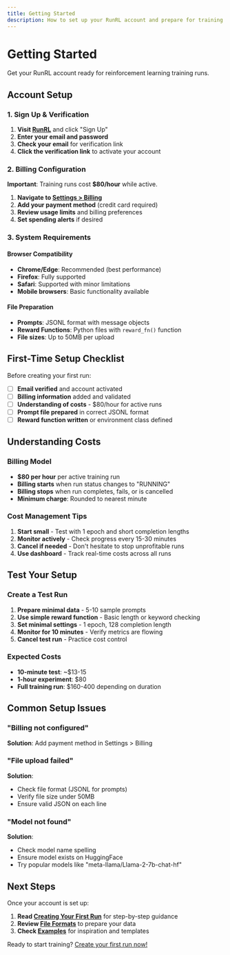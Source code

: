 ```yaml
---
title: Getting Started
description: How to set up your RunRL account and prepare for training
---
```


# Getting Started

Get your RunRL account ready for reinforcement learning training runs.

## Account Setup

### 1. Sign Up & Verification

1. **Visit [RunRL](https://runrl.com)** and click "Sign Up"
2. **Enter your email and password**
3. **Check your email** for verification link
4. **Click the verification link** to activate your account

### 2. Billing Configuration

**Important**: Training runs cost **$80/hour** while active.

1. **Navigate to [Settings > Billing](https://runrl.com/settings/billing)**
2. **Add your payment method** (credit card required)
3. **Review usage limits** and billing preferences
4. **Set spending alerts** if desired

### 3. System Requirements

#### Browser Compatibility
- **Chrome/Edge**: Recommended (best performance)
- **Firefox**: Fully supported
- **Safari**: Supported with minor limitations
- **Mobile browsers**: Basic functionality available

#### File Preparation
- **Prompts**: JSONL format with message objects
- **Reward Functions**: Python files with `reward_fn()` function
- **File sizes**: Up to 50MB per upload

## First-Time Setup Checklist

Before creating your first run:

- [ ] **Email verified** and account activated
- [ ] **Billing information** added and validated
- [ ] **Understanding of costs** - $80/hour for active runs
- [ ] **Prompt file prepared** in correct JSONL format
- [ ] **Reward function written** or environment class defined

## Understanding Costs

### Billing Model
- **$80 per hour** per active training run
- **Billing starts** when run status changes to "RUNNING"
- **Billing stops** when run completes, fails, or is cancelled
- **Minimum charge**: Rounded to nearest minute

### Cost Management Tips
1. **Start small** - Test with 1 epoch and short completion lengths
2. **Monitor actively** - Check progress every 15-30 minutes
3. **Cancel if needed** - Don't hesitate to stop unprofitable runs
4. **Use dashboard** - Track real-time costs across all runs

## Test Your Setup

### Create a Test Run
1. **Prepare minimal data** - 5-10 sample prompts
2. **Use simple reward function** - Basic length or keyword checking
3. **Set minimal settings** - 1 epoch, 128 completion length
4. **Monitor for 10 minutes** - Verify metrics are flowing
5. **Cancel test run** - Practice cost control

### Expected Costs
- **10-minute test**: ~$13-15
- **1-hour experiment**: $80
- **Full training run**: $160-400 depending on duration

## Common Setup Issues

### "Billing not configured"
**Solution**: Add payment method in Settings > Billing

### "File upload failed"
**Solution**: 
- Check file format (JSONL for prompts)
- Verify file size under 50MB
- Ensure valid JSON on each line

### "Model not found"
**Solution**:
- Check model name spelling
- Ensure model exists on HuggingFace
- Try popular models like "meta-llama/Llama-2-7b-chat-hf"

## Next Steps

Once your account is set up:

1. **Read [Creating Your First Run](/python/authentication)** for step-by-step guidance
2. **Review [File Formats](/file-formats)** to prepare your data
3. **Check [Examples](/python/examples)** for inspiration and templates

Ready to start training? [Create your first run now!](https://runrl.com/runs/create)
